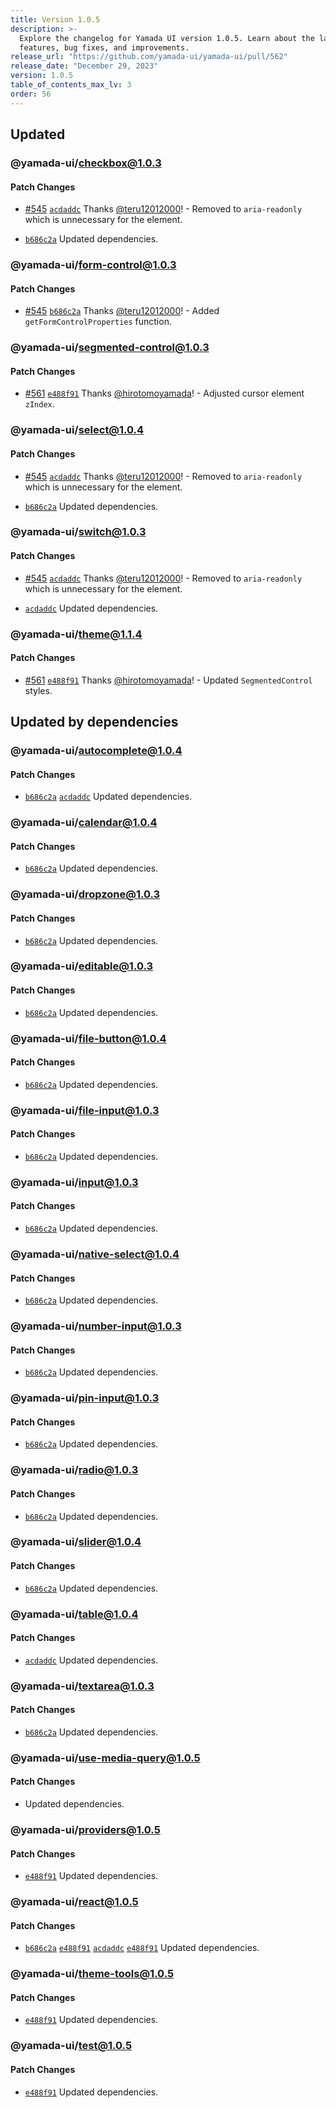 ```yaml
---
title: Version 1.0.5
description: >-
  Explore the changelog for Yamada UI version 1.0.5. Learn about the latest
  features, bug fixes, and improvements.
release_url: "https://github.com/yamada-ui/yamada-ui/pull/562"
release_date: "December 29, 2023"
version: 1.0.5
table_of_contents_max_lv: 3
order: 56
---
```


## Updated

### @yamada-ui/checkbox@1.0.3

#### Patch Changes

- [#545](https://github.com/hirotomoyamada/yamada-ui/pull/545) [`acdaddc`](https://github.com/hirotomoyamada/yamada-ui/commit/acdaddcf2dd6f6bde866e78e6545e2705dac6e9c) Thanks [@teru12012000](https://github.com/teru12012000)! - Removed to `aria-readonly` which is unnecessary for the element.

- [`b686c2a`](https://github.com/hirotomoyamada/yamada-ui/commit/b686c2a768cde5de1f31289a637c1fe68696052f) Updated dependencies.

### @yamada-ui/form-control@1.0.3

#### Patch Changes

- [#545](https://github.com/hirotomoyamada/yamada-ui/pull/545) [`b686c2a`](https://github.com/hirotomoyamada/yamada-ui/commit/b686c2a768cde5de1f31289a637c1fe68696052f) Thanks [@teru12012000](https://github.com/teru12012000)! - Added `getFormControlProperties` function.

### @yamada-ui/segmented-control@1.0.3

#### Patch Changes

- [#561](https://github.com/hirotomoyamada/yamada-ui/pull/561) [`e488f91`](https://github.com/hirotomoyamada/yamada-ui/commit/e488f91d6facc819748f78df5b9574cc8f830ada) Thanks [@hirotomoyamada](https://github.com/hirotomoyamada)! - Adjusted cursor element `zIndex`.

### @yamada-ui/select@1.0.4

#### Patch Changes

- [#545](https://github.com/hirotomoyamada/yamada-ui/pull/545) [`acdaddc`](https://github.com/hirotomoyamada/yamada-ui/commit/acdaddcf2dd6f6bde866e78e6545e2705dac6e9c) Thanks [@teru12012000](https://github.com/teru12012000)! - Removed to `aria-readonly` which is unnecessary for the element.

- [`b686c2a`](https://github.com/hirotomoyamada/yamada-ui/commit/b686c2a768cde5de1f31289a637c1fe68696052f) Updated dependencies.

### @yamada-ui/switch@1.0.3

#### Patch Changes

- [#545](https://github.com/hirotomoyamada/yamada-ui/pull/545) [`acdaddc`](https://github.com/hirotomoyamada/yamada-ui/commit/acdaddcf2dd6f6bde866e78e6545e2705dac6e9c) Thanks [@teru12012000](https://github.com/teru12012000)! - Removed to `aria-readonly` which is unnecessary for the element.

- [`acdaddc`](https://github.com/hirotomoyamada/yamada-ui/commit/acdaddcf2dd6f6bde866e78e6545e2705dac6e9c) Updated dependencies.

### @yamada-ui/theme@1.1.4

#### Patch Changes

- [#561](https://github.com/hirotomoyamada/yamada-ui/pull/561) [`e488f91`](https://github.com/hirotomoyamada/yamada-ui/commit/e488f91d6facc819748f78df5b9574cc8f830ada) Thanks [@hirotomoyamada](https://github.com/hirotomoyamada)! - Updated `SegmentedControl` styles.

## Updated by dependencies

### @yamada-ui/autocomplete@1.0.4

#### Patch Changes

- [`b686c2a`](https://github.com/hirotomoyamada/yamada-ui/commit/b686c2a768cde5de1f31289a637c1fe68696052f) [`acdaddc`](https://github.com/hirotomoyamada/yamada-ui/commit/acdaddcf2dd6f6bde866e78e6545e2705dac6e9c) Updated dependencies.

### @yamada-ui/calendar@1.0.4

#### Patch Changes

- [`b686c2a`](https://github.com/hirotomoyamada/yamada-ui/commit/b686c2a768cde5de1f31289a637c1fe68696052f) Updated dependencies.

### @yamada-ui/dropzone@1.0.3

#### Patch Changes

- [`b686c2a`](https://github.com/hirotomoyamada/yamada-ui/commit/b686c2a768cde5de1f31289a637c1fe68696052f) Updated dependencies.

### @yamada-ui/editable@1.0.3

#### Patch Changes

- [`b686c2a`](https://github.com/hirotomoyamada/yamada-ui/commit/b686c2a768cde5de1f31289a637c1fe68696052f) Updated dependencies.

### @yamada-ui/file-button@1.0.4

#### Patch Changes

- [`b686c2a`](https://github.com/hirotomoyamada/yamada-ui/commit/b686c2a768cde5de1f31289a637c1fe68696052f) Updated dependencies.

### @yamada-ui/file-input@1.0.3

#### Patch Changes

- [`b686c2a`](https://github.com/hirotomoyamada/yamada-ui/commit/b686c2a768cde5de1f31289a637c1fe68696052f) Updated dependencies.

### @yamada-ui/input@1.0.3

#### Patch Changes

- [`b686c2a`](https://github.com/hirotomoyamada/yamada-ui/commit/b686c2a768cde5de1f31289a637c1fe68696052f) Updated dependencies.

### @yamada-ui/native-select@1.0.4

#### Patch Changes

- [`b686c2a`](https://github.com/hirotomoyamada/yamada-ui/commit/b686c2a768cde5de1f31289a637c1fe68696052f) Updated dependencies.

### @yamada-ui/number-input@1.0.3

#### Patch Changes

- [`b686c2a`](https://github.com/hirotomoyamada/yamada-ui/commit/b686c2a768cde5de1f31289a637c1fe68696052f) Updated dependencies.

### @yamada-ui/pin-input@1.0.3

#### Patch Changes

- [`b686c2a`](https://github.com/hirotomoyamada/yamada-ui/commit/b686c2a768cde5de1f31289a637c1fe68696052f) Updated dependencies.

### @yamada-ui/radio@1.0.3

#### Patch Changes

- [`b686c2a`](https://github.com/hirotomoyamada/yamada-ui/commit/b686c2a768cde5de1f31289a637c1fe68696052f) Updated dependencies.

### @yamada-ui/slider@1.0.4

#### Patch Changes

- [`b686c2a`](https://github.com/hirotomoyamada/yamada-ui/commit/b686c2a768cde5de1f31289a637c1fe68696052f) Updated dependencies.

### @yamada-ui/table@1.0.4

#### Patch Changes

- [`acdaddc`](https://github.com/hirotomoyamada/yamada-ui/commit/acdaddcf2dd6f6bde866e78e6545e2705dac6e9c) Updated dependencies.

### @yamada-ui/textarea@1.0.3

#### Patch Changes

- [`b686c2a`](https://github.com/hirotomoyamada/yamada-ui/commit/b686c2a768cde5de1f31289a637c1fe68696052f) Updated dependencies.

### @yamada-ui/use-media-query@1.0.5

#### Patch Changes

- Updated dependencies.

### @yamada-ui/providers@1.0.5

#### Patch Changes

- [`e488f91`](https://github.com/hirotomoyamada/yamada-ui/commit/e488f91d6facc819748f78df5b9574cc8f830ada) Updated dependencies.

### @yamada-ui/react@1.0.5

#### Patch Changes

- [`b686c2a`](https://github.com/hirotomoyamada/yamada-ui/commit/b686c2a768cde5de1f31289a637c1fe68696052f) [`e488f91`](https://github.com/hirotomoyamada/yamada-ui/commit/e488f91d6facc819748f78df5b9574cc8f830ada) [`acdaddc`](https://github.com/hirotomoyamada/yamada-ui/commit/acdaddcf2dd6f6bde866e78e6545e2705dac6e9c) [`e488f91`](https://github.com/hirotomoyamada/yamada-ui/commit/e488f91d6facc819748f78df5b9574cc8f830ada) Updated dependencies.

### @yamada-ui/theme-tools@1.0.5

#### Patch Changes

- [`e488f91`](https://github.com/hirotomoyamada/yamada-ui/commit/e488f91d6facc819748f78df5b9574cc8f830ada) Updated dependencies.

### @yamada-ui/test@1.0.5

#### Patch Changes

- [`e488f91`](https://github.com/hirotomoyamada/yamada-ui/commit/e488f91d6facc819748f78df5b9574cc8f830ada) Updated dependencies.
